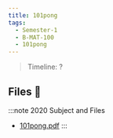 ```yaml
---
title: 101pong
tags:
  - Semester-1
  - B-MAT-100
  - 101pong
---
```

> Timeline: ?


## Files 📂

:::note 2020 Subject and Files
- [101pong.pdf](https://github.com/Studio-17/Epitech-Subjects/raw/main/Semester-1/B-MAT-100/101pong/101pong.pdf)
:::

